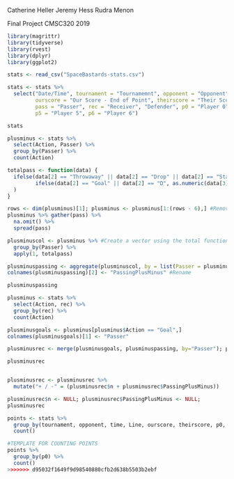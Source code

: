 Catherine Heller
Jeremy Hess
Rudra Menon

Final Project CMSC320 2019

```r
library(magrittr)
library(tidyverse)
library(rvest)
library(dplyr)
library(ggplot2)
```



```r
stats <- read_csv("SpaceBastards-stats.csv")

stats <- stats %>%
  select("Date/Time", tournament = "Tournamemnt", opponent = "Opponent", time = "Point Elapsed Seconds", "Line", 
         ourscore = "Our Score - End of Point", theirscore = "Their Score - End of Point", "Event Type", Action =  "Action", 
         pass = "Passer", rec = "Receiver", "Defender", p0 = "Player 0", p1 = "Player 1", p2 = "Player 2", p3 = "Player 3", p4 = "Player 4",
         p5 = "Player 5", p6 = "Player 6")

stats


```

```r
plusminus <- stats %>%
  select(Action, Passer) %>%
  group_by(Passer) %>%
  count(Action)

totalpass <- function(data) {
  ifelse(data[2] == "Throwaway" || data[2] == "Drop" || data[2] == "Stall" || data[2] == "Callahan", data[3] <- as.numeric(data[3]) * -1, 
         ifelse(data[2] == "Goal" || data[2] == "D", as.numeric(data[3]), 0)
  )
}

rows <- dim(plusminus)[1]; plusminus <- plusminus[1:(rows - 6),] #Remove last 6 entries, not useful
plusminus %>% gather(pass) %>%
  na.omit() %>%
  spread(pass)
```

```r
plusminuscol <- plusminus %>% #Create a vector using the total function that makes unfavorable things like drops/throwaways/etc become negative
  group_by(Passer) %>%
  apply(1, totalpass)

plusminuspassing <- aggregate(plusminuscol, by = list(Passer = plusminus$Passer), FUN=sum) #New column by summing throwing +/- for each player
colnames(plusminuspassing)[2] <- "PassingPlusMinus" #Rename

plusminuspassing
```
```r
plusminus <- stats %>%
  select(Action, rec) %>%
  group_by(rec) %>%
  count(Action)

plusminusgoals <- plusminus[plusminus$Action == "Goal",]
colnames(plusminusgoals)[1] <- "Passer"

plusminusrec <- merge(plusminusgoals, plusminuspassing, by="Passer"); plusminusrec$Action <- NULL #Remove action col

plusminusrec


plusminusrec <- plusminusrec %>%
  mutate("+ / -" = (plusminusrec$n + plusminusrec$PassingPlusMinus))

plusminusrec$n <- NULL; plusminusrec$PassingPlusMinus <- NULL;
plusminusrec
```
```r
points <- stats %>%
  group_by(tournament, opponent, time, Line, ourscore, theirscore, p0, p1, p2, p3, p4, p5, p6) %>%
  count()

#TEMPLATE FOR COUNTING POINTS
points %>%
  group_by(p0) %>%
  count()
>>>>>>> d95032f1649f9d98540880cfb2d638b5503b2ebf
```